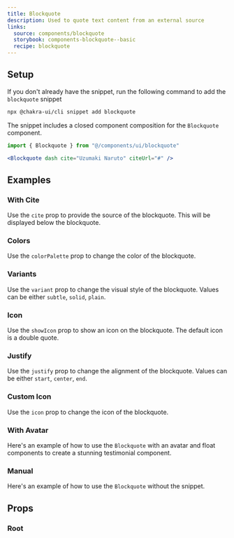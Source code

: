 ```yaml
---
title: Blockquote
description: Used to quote text content from an external source
links:
  source: components/blockquote
  storybook: components-blockquote--basic
  recipe: blockquote
---
```


<ExampleTabs name="blockquote-basic" />

## Setup

If you don't already have the snippet, run the following command to add the
`blockquote` snippet

```sh
npx @chakra-ui/cli snippet add blockquote
```

The snippet includes a closed component composition for the `Blockquote`
component.

```jsx
import { Blockquote } from "@/components/ui/blockquote"
```

```jsx
<Blockquote dash cite="Uzumaki Naruto" citeUrl="#" />
```

## Examples

### With Cite

Use the `cite` prop to provide the source of the blockquote. This will be
displayed below the blockquote.

<ExampleTabs name="blockquote-with-cite" />

### Colors

Use the `colorPalette` prop to change the color of the blockquote.

<ExampleTabs name="blockquote-with-colors" />

### Variants

Use the `variant` prop to change the visual style of the blockquote. Values can
be either `subtle`, `solid`, `plain`.

<ExampleTabs name="blockquote-with-variants" />

### Icon

Use the `showIcon` prop to show an icon on the blockquote. The default icon is a
double quote.

<ExampleTabs name="blockquote-with-icon" />

### Justify

Use the `justify` prop to change the alignment of the blockquote. Values can be
either `start`, `center`, `end`.

<ExampleTabs name="blockquote-with-justify" />

### Custom Icon

Use the `icon` prop to change the icon of the blockquote.

<ExampleTabs name="blockquote-with-custom-icon" />

### With Avatar

Here's an example of how to use the `Blockquote` with an avatar and float
components to create a stunning testimonial component.

<ExampleTabs name="blockquote-with-avatar" />

### Manual

Here's an example of how to use the `Blockquote` without the snippet.

<ExampleTabs name="blockquote-manual" />

## Props

### Root

<PropTable component="Blockquote" part="Root" />

